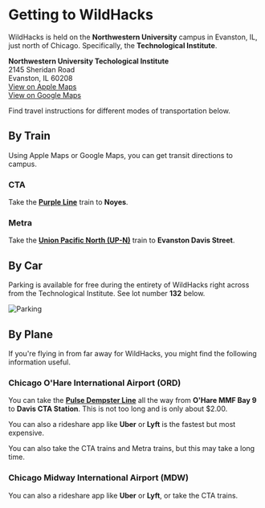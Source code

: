 # Getting to WildHacks

WildHacks is held on the **Northwestern University** campus in Evanston, IL, just north of Chicago. Specifically, the **Technological Institute**.

**Northwestern University Techological Institute**<br />2145 Sheridan Road<br />Evanston, IL 60208<br />[View on Apple Maps](https://maps.apple.com/?address=2145%20Sheridan%20Rd,%20Evanston,%20IL%2060208,%20United%20States&auid=9021466912054288827&ll=42.057769,-87.675877&lsp=9902&q=Technological%20Institute)<br />[View on Google Maps](https://maps.app.goo.gl/KvQNxa82V3LPenuh8)

Find travel instructions for different modes of transportation below.

## By Train

Using Apple Maps or Google Maps, you can get transit directions to campus.

### CTA

Take the **[Purple Line](https://www.transitchicago.com/purpleline/)** train to **Noyes**.

### Metra

Take the **[Union Pacific North (UP-N)](https://ridertools.metrarail.com/maps-schedules/train-lines/UP-N)** train to **Evanston Davis Street**.

## By Car

Parking is available for free during the entirety of WildHacks right across from the Technological Institute. See lot number **132** below.

![Parking](/img/parking.png)

## By Plane

If you're flying in from far away for WildHacks, you might find the following information useful.

### Chicago O'Hare International Airport (ORD)

You can take the **[Pulse Dempster Line](https://www.pacebus.com/project/pulse-dempster-line)** all the way from **O'Hare MMF Bay 9** to **Davis CTA Station**. This is not too long and is only about $2.00.

You can also a rideshare app like **Uber** or **Lyft** is the fastest but most expensive.

You can also take the CTA trains and Metra trains, but this may take a long time.

### Chicago Midway International Airport (MDW)

You can also a rideshare app like **Uber** or **Lyft**, or take the CTA trains.
